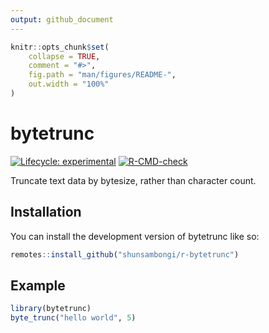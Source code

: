 ```yaml
---
output: github_document
---
```


<!-- README.md is generated from README.Rmd. Please edit that file -->

```r
knitr::opts_chunk$set(
    collapse = TRUE,
    comment = "#>",
    fig.path = "man/figures/README-",
    out.width = "100%"
)
```

# bytetrunc

<!-- badges: start -->
[![Lifecycle: experimental](https://img.shields.io/badge/lifecycle-experimental-orange.svg)](https://lifecycle.r-lib.org/articles/stages.html#experimental)
[![R-CMD-check](https://github.com/shunsambongi/r-bytetrunc/actions/workflows/R-CMD-check.yaml/badge.svg)](https://github.com/shunsambongi/r-bytetrunc/actions/workflows/R-CMD-check.yaml)
<!-- badges: end -->

Truncate text data by bytesize, rather than character count. 

## Installation

You can install the development version of bytetrunc like so:

``` r
remotes::install_github("shunsambongi/r-bytetrunc")
```

## Example

```r
library(bytetrunc)
byte_trunc("hello world", 5)
```
